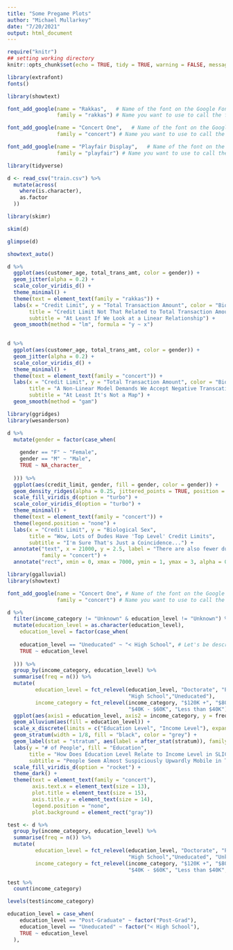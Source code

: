 ```yaml
---
title: "Some Pregame Plots"
author: "Michael Mullarkey"
date: "7/20/2021"
output: html_document
---
```


```r
require("knitr")
## setting working directory
knitr::opts_chunk$set(echo = TRUE, tidy = TRUE, warning = FALSE, message = FALSE, include = FALSE)
```

```r

library(extrafont)
fonts()

library(showtext)

font_add_google(name = "Rakkas",   # Name of the font on the Google Fonts site
                family = "rakkas") # Name you want to use to call the font

font_add_google(name = "Concert One",   # Name of the font on the Google Fonts site
                family = "concert") # Name you want to use to call the font

font_add_google(name = "Playfair Display",   # Name of the font on the Google Fonts site
                family = "playfair") # Name you want to use to call the font


```


```r

library(tidyverse)

d <- read_csv("train.csv") %>% 
  mutate(across(
    where(is.character),
    as.factor
  ))

```

```r
library(skimr)

skim(d)

```

```r

glimpse(d)

```
```r

showtext_auto()

d %>% 
  ggplot(aes(customer_age, total_trans_amt, color = gender)) + 
  geom_jitter(alpha = 0.2) +
  scale_color_viridis_d() +
  theme_minimal() +
  theme(text = element_text(family = "rakkas")) +
  labs(x = "Credit Limit", y = "Total Transaction Amount", color = "Biological Sex",
       title = "Credit Limit Not That Related to Total Transaction Amount",
       subtitle = "At Least If We Look at a Linear Relationship") +
  geom_smooth(method = "lm", formula = "y ~ x")
  

```
```r

d %>% 
  ggplot(aes(customer_age, total_trans_amt, color = gender)) + 
  geom_jitter(alpha = 0.2) +
  scale_color_viridis_d() +
  theme_minimal() +
  theme(text = element_text(family = "concert")) +
  labs(x = "Credit Limit", y = "Total Transaction Amount", color = "Biological Sex",
       title = "A Non-Linear Model Demands We Accept Negative Transcation Amounts",
       subtitle = "At Least It's Not a Map") +
  geom_smooth(method = "gam")

```
```r

library(ggridges)
library(wesanderson)

d %>% 
  mutate(gender = factor(case_when(
    
    gender == "F" ~ "Female",
    gender == "M" ~ "Male",
    TRUE ~ NA_character_
    
  ))) %>% 
  ggplot(aes(credit_limit, gender, fill = gender, color = gender)) +
  geom_density_ridges(alpha = 0.25, jittered_points = TRUE, position = "raincloud") +
  scale_fill_viridis_d(option = "turbo") +
  scale_color_viridis_d(option = "turbo") +
  theme_minimal() +
  theme(text = element_text(family = "concert")) +
  theme(legend.position = "none") +
  labs(x = "Credit Limit", y = "Biological Sex",
       title = "Wow, Lots of Dudes Have 'Top Level' Credit Limits",
       subtitle = "I'm Sure That's Just a Coincidence...") +
  annotate("text", x = 21000, y = 2.5, label = "There are also fewer dudes at the low end of credit limit",
           family = "concert") +
  annotate("rect", xmin = 0, xmax = 7000, ymin = 1, ymax = 3, alpha = 0.2)

```
```r

library(ggalluvial)
library(showtext)

font_add_google(name = "Concert One", # Name of the font on the Google Fonts site
                family = "concert") # Name you want to use to call the font

d %>% 
  filter(income_category != "Unknown" & education_level != "Unknown") %>% # Essentially missing data + clutters the plot
  mutate(education_level = as.character(education_level),
    education_level = factor(case_when(
    
    education_level == "Uneducated" ~ "< High School", # Let's be descriptive instead of pejorative here
    TRUE ~ education_level
    
  ))) %>% 
  group_by(income_category, education_level) %>% 
  summarise(freq = n()) %>% 
  mutate(
         education_level = fct_relevel(education_level, "Doctorate", "Post-Graduate", "Graduate", "College",
                                       "High School","Uneducated"),
         income_category = fct_relevel(income_category, "$120K +", "$80K - $120K", "$60K - $80K",
                                       "$40K - $60K", "Less than $40K")) %>% 
  ggplot(aes(axis1 = education_level, axis2 = income_category, y = freq)) +
  geom_alluvium(aes(fill = education_level)) + 
  scale_x_discrete(limits = c("Education Level", "Income Level"), expand = c(.05, .05)) +
  geom_stratum(width = 1/8, fill = "black", color = "grey") +
  geom_label(stat = "stratum", aes(label = after_stat(stratum)), family = "concert") +
  labs(y = "# of People", fill = "Education",
       title = "How Does Education Level Relate to Income Level in SLICED EP 07 Data?",
       subtitle = "People Seem Almost Suspiciously Upwardly Mobile in This Data (Good for them! And also...)") +
  scale_fill_viridis_d(option = "rocket") +
  theme_dark() +
  theme(text = element_text(family = "concert"),
        axis.text.x = element_text(size = 13),
        plot.title = element_text(size = 15),
        axis.title.y = element_text(size = 14),
        legend.position = "none",
        plot.background = element_rect("gray"))

```

```r

test <- d %>% 
  group_by(income_category, education_level) %>% 
  summarise(freq = n()) %>% 
  mutate(
         education_level = fct_relevel(education_level, "Doctorate", "Post-Graduate", "Graduate", "College",
                                       "High School","Uneducated", "Unknown"),
         income_category = fct_relevel(income_category, "$120K +", "$80K - $120K", "$60K - $80K",
                                       "$40K - $60K", "Less than $40K", "Unknown"))

test %>% 
  count(income_category)

levels(test$income_category)

education_level = case_when(
    education_level == "Post-Graduate" ~ factor("Post-Grad"),
    education_level == "Uneducated" ~ factor("< High School"),
    TRUE ~ education_level
  ),

```

